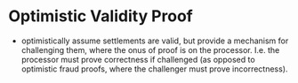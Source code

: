 # Optimistic Validity Proof

* optimistically assume settlements are valid, but provide a mechanism for challenging them, where the onus of proof is on the processor. I.e. the processor must prove correctness if challenged (as opposed to optimistic fraud proofs, where the challenger must prove incorrectness).